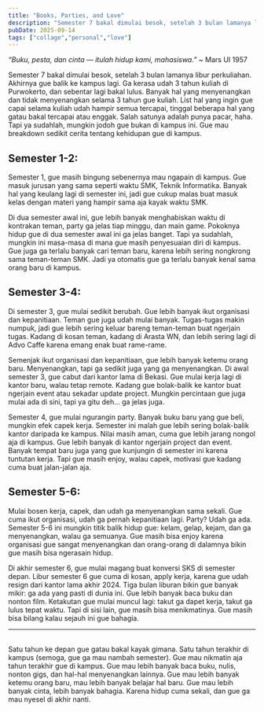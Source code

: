 ```yaml
---
title: "Books, Parties, and Love"
description: "Semester 7 bakal dimulai besok, setelah 3 bulan lamanya libur perkuliahan. Akhirnya gue balik ke kampus lagi. Ga kerasa udah 3 tahun kuliah di Purwokerto, dan sebentar lagi bakal lulus. Banyak hal yang menyenangkan dan tidak menyenangkan selama 3 tahun gue kuliah. List hal yang ingin gue capai selama kuliah udah hampir semua tercapai, tinggal beberapa hal yang gatau bakal tercapai atau enggak. Salah satunya adalah punya pacar, haha. Tapi ya sudahlah, mungkin jodoh gue bukan di kampus ini. Gue mau breakdown sedikit cerita tentang kehidupan gue di kampus."
pubDate: 2025-09-14
tags: ["collage","personal","love"]
---
```

*“Buku, pesta, dan cinta — itulah hidup kami, mahasiswa.”* ~ Mars UI 1957

Semester 7 bakal dimulai besok, setelah 3 bulan lamanya libur perkuliahan. Akhirnya gue balik ke kampus lagi. Ga kerasa udah 3 tahun kuliah di Purwokerto, dan sebentar lagi bakal lulus. Banyak hal yang menyenangkan dan tidak menyenangkan selama 3 tahun gue kuliah. List hal yang ingin gue capai selama kuliah udah hampir semua tercapai, tinggal beberapa hal yang gatau bakal tercapai atau enggak. Salah satunya adalah punya pacar, haha. Tapi ya sudahlah, mungkin jodoh gue bukan di kampus ini. Gue mau breakdown sedikit cerita tentang kehidupan gue di kampus.

## Semester 1-2:
Semester 1, gue masih bingung sebenernya mau ngapain di kampus. Gue masuk jurusan yang sama seperti waktu SMK, Teknik Informatika. Banyak hal yang keulang lagi di semester ini, jadi gue cukup malas buat masuk kelas dengan materi yang hampir sama aja kayak waktu SMK.

Di dua semester awal ini, gue lebih banyak menghabiskan waktu di kontrakan teman, party ga jelas tiap minggu, dan main game. Pokoknya hidup gue di dua semester awal ini ga jelas banget. Tapi ya sudahlah, mungkin ini masa-masa di mana gue masih penyesuaian diri di kampus. Gue juga ga terlalu banyak cari teman baru, karena lebih sering nongkrong sama teman-teman SMK. Jadi ya otomatis gue ga terlalu banyak kenal sama orang baru di kampus.

## Semester 3-4:
Di semester 3, gue mulai sedikit berubah. Gue lebih banyak ikut organisasi dan kepanitiaan. Teman gue juga udah mulai banyak. Tugas-tugas makin numpuk, jadi gue lebih sering keluar bareng teman-teman buat ngerjain tugas. Kadang di kosan teman, kadang di Arasta WN, dan lebih sering lagi di Advo Caffe karena emang enak buat rame-rame.

Semenjak ikut organisasi dan kepanitiaan, gue lebih banyak ketemu orang baru. Menyenangkan, tapi ga sedikit juga yang ga menyenangkan. Di awal semester 3, gue cabut dari kantor lama di Bekasi. Gue mulai kerja lagi di kantor baru, walau tetap remote. Kadang gue bolak-balik ke kantor buat ngerjain event atau sekadar update project. Mungkin percintaan gue juga mulai ada di sini, tapi ya gitu deh… ga jelas juga.

Semester 4, gue mulai ngurangin party. Banyak buku baru yang gue beli, mungkin efek capek kerja. Semester ini malah gue lebih sering bolak-balik kantor daripada ke kampus. Nilai masih aman, cuma gue lebih jarang nongol aja di kampus. Gue lebih banyak di kantor ngerjain project dan event. Banyak tempat baru juga yang gue kunjungin di semester ini karena tuntutan kerja. Tapi gue masih enjoy, walau capek, motivasi gue kadang cuma buat jalan-jalan aja.

## Semester 5-6:
Mulai bosen kerja, capek, dan udah ga menyenangkan sama sekali. Gue cuma ikut organisasi, udah ga pernah kepanitiaan lagi. Party? Udah ga ada. Semester 5-6 ini mungkin titik balik hidup gue: kelam, gelap, kejam, dan ga menyenangkan, walau ga semuanya. Gue masih bisa enjoy karena organisasi gue sangat menyenangkan dan orang-orang di dalamnya bikin gue masih bisa ngerasain hidup.

Di akhir semester 6, gue mulai magang buat konversi SKS di semester depan. Libur semester 6 gue cuma di kosan, apply kerja, karena gue udah resign dari kantor lama akhir 2024. Tiga bulan liburan bikin gue banyak mikir: ga ada yang pasti di dunia ini. Gue lebih banyak baca buku dan nonton film. Ketakutan gue mulai muncul lagi: takut ga dapet kerja, takut ga lulus tepat waktu. Tapi di sisi lain, gue masih bisa menikmatinya. Gue masih bisa bilang kalau sejauh ini gue bahagia.

---
<br/>
Satu tahun ke depan gue gatau bakal kayak gimana. Satu tahun terakhir di kampus (semoga, gue ga mau nambah semester). Gue mau nikmatin aja tahun terakhir gue di kampus. Gue mau lebih banyak baca buku, nulis, nonton gigs, dan hal-hal menyenangkan lainnya. Gue mau lebih banyak ketemu orang baru, mau lebih banyak belajar hal baru. Gue mau lebih banyak cinta, lebih banyak bahagia. Karena hidup cuma sekali, dan gue ga mau nyesel di akhir nanti.

